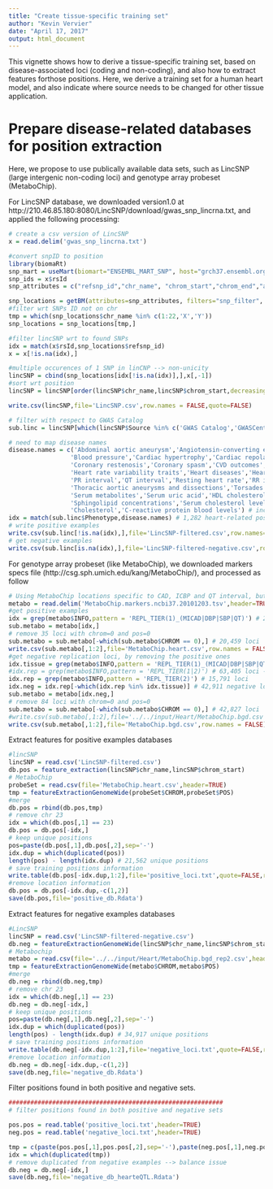 ```yaml
---
title: "Create tissue-specific training set"
author: "Kevin Vervier"
date: "April 17, 2017"
output: html_document
---
```


This vignette shows how to derive a tissue-specific training set, based on disease-associated loci (coding and non-coding), and also how to extract features forthose positions. Here, we derive a training set for a human heart model, and also indicate where source needs to be changed for other tissue application.

# Prepare disease-related databases for position extraction

Here, we propose to use publically available data sets, such as LincSNP (large intergenic non-coding loci) and genotype array probeset (MetaboChip).

For LincSNP database, we downloaded version1.0 at http://210.46.85.180:8080/LincSNP/download/gwas_snp_lincrna.txt, and applied the following processing:

```r
# create a csv version of LincSNP
x = read.delim('gwas_snp_lincrna.txt')

#convert snpID to position
library(biomaRt)
snp_mart = useMart(biomart="ENSEMBL_MART_SNP", host="grch37.ensembl.org", dataset="hsapiens_snp")
snp_ids = x$rsId
snp_attributes = c("refsnp_id","chr_name", "chrom_start","chrom_end","allele_1","minor_allele")

snp_locations = getBM(attributes=snp_attributes, filters="snp_filter", values=snp_ids, mart=snp_mart)
#filter wrt SNPs ID not on chr
tmp = which(snp_locations$chr_name %in% c(1:22,'X','Y'))
snp_locations = snp_locations[tmp,]

#filter lincSNP wrt to found SNPs
idx = match(x$rsId,snp_locations$refsnp_id)
x = x[!is.na(idx),]

#multiple occurences of 1 SNP in linCNP --> non-unicity
lincSNP = cbind(snp_locations[idx[!is.na(idx)],],x[,-1])
#sort wrt position
lincSNP = lincSNP[order(lincSNP$chr_name,lincSNP$chrom_start,decreasing = F),]

write.csv(lincSNP,file='LincSNP.csv',row.names = FALSE,quote=FALSE)

# filter with respect to GWAS Catalog
sub.linc = lincSNP[which(lincSNP$Source %in% c('GWAS Catalog','GWASCentral')),]

# need to map disease names 
disease.names = c('Abdominal aortic aneurysm','Angiotensin-converting enzyme activity','Aortic root size','Arterial stiffness','Atrial fibrillation','Atrioventricular conduction',
                 'Blood pressure','Cardiac hypertrophy','Cardiac repolarization','Cardiac structure and function','Cardiovascular disease','Carotid atherosclerosis','Coronary artery calcification','Coronary artery disease','Coronary disease','Coronary heart disease',
                 'Coronary restenosis','Coronary spasm','CVD outcomes','Diastolic blood pressure','Dilated cardiomyopathy','Electrocardiographic traits','Echocardiographic traits',
                 'Heart rate variability traits','Heart diseases','Heart failure','Heart rate variability traits','Hypertension','Hypotension','Intima-media thickness myocardial infarct','Left ventricular mass','Long QT syndrome','Major CVD','Myocardial infarction','Peripartum cardiomyopathy','Peripheral artery disease',
                 'PR interval','QT interval','Resting heart rate','RR interval','Sudden cardiac arrest','Systolic blood pressure',
                 'Thoracic aortic aneurysms and dissections','Torsades de Pointes','Total ventricular volume','Triglycerides-Blood pressure','Triglycerides','Ventricular conduction', 
                 'Serum metabolites','Serum uric acid','HDL cholesterol','Acenocoumarol maintenance dosage','log10 serum total immunoglobulin E concentration','Diabetes','Birth weight',
                 'Sphingolipid concentrations','Serum cholesterol levels','LDL cholesterol','Body mass','log10 glycosylated haemoglobin','log10 fibrinogen','Lipoprotein-associated phospholipase A2 activity and mass',
                 'Cholesterol','C-reactive protein blood levels') # included cholesterol, not blood cell related disorders
idx = match(sub.linc$Phenotype,disease.names) # 1,282 heart-related positions in GWAS catalog
# write positive examples
write.csv(sub.linc[!is.na(idx),],file='LincSNP-filtered.csv',row.names=F,quote=F)
# get negative examples
write.csv(sub.linc[is.na(idx),],file='LincSNP-filtered-negative.csv',row.names=F,quote=F)

```

For genotype array probeset (like MetaboChip), we downloaded markers specs file (http://csg.sph.umich.edu/kang/MetaboChip/), and processed as follow
```r
# Using MetaboChip locations specific to CAD, ICBP and QT interval, but not found in other traits
metabo = read.delim('MetaboChip.markers.ncbi37.20101203.tsv',header=TRUE)
#get positive examples
idx = grep(metabo$INFO,pattern = 'REPL_TIER(1)_(MICAD|DBP|SBP|QT)') # 20,494 loci
sub.metabo = metabo[idx,]
# remove 35 loci with chrom=0 and pos=0
sub.metabo = sub.metabo[-which(sub.metabo$CHROM == 0),] # 20,459 loci
write.csv(sub.metabo[,1:2],file='MetaboChip.heart.csv',row.names = FALSE)
#get negative replication loci, by removing the positive ones
idx.tissue = grep(metabo$INFO,pattern = 'REPL_TIER(1)_(MICAD|DBP|SBP|QT)') # 20,494 loci
#idx.rep = grep(metabo$INFO,pattern = 'REPL_TIER(1|2)') # 63,405 loci --> too large set, try to use rep2 only
idx.rep = grep(metabo$INFO,pattern = 'REPL_TIER(2)') # 15,791 loci
idx.neg = idx.rep[-which(idx.rep %in% idx.tissue)] # 42,911 negative loci
sub.metabo = metabo[idx.neg,]
# remove 84 loci with chrom=0 and pos=0
sub.metabo = sub.metabo[-which(sub.metabo$CHROM == 0),] # 42,827 loci
#write.csv(sub.metabo[,1:2],file='../../input/Heart/MetaboChip.bgd.csv',row.names = FALSE)
write.csv(sub.metabo[,1:2],file='MetaboChip.bgd.csv',row.names = FALSE)

```

Extract features for positive examples databases
```r

#lincSNP
lincSNP = read.csv('LincSNP-filtered.csv')
db.pos = feature_extraction(lincSNP$chr_name,lincSNP$chrom_start)
# MetaboChip
probeSet = read.csv(file='MetaboChip.heart.csv',header=TRUE)
tmp = featureExtractionGenomeWide(probeSet$CHROM,probeSet$POS)
#merge
db.pos = rbind(db.pos,tmp)
# remove chr 23
idx = which(db.pos[,1] == 23)
db.pos = db.pos[-idx,]
# keep unique positions
pos=paste(db.pos[,1],db.pos[,2],sep='-')
idx.dup = which(duplicated(pos))
length(pos) - length(idx.dup) # 21,562 unique positions
# save training positions information
write.table(db.pos[-idx.dup,1:2],file='positive_loci.txt',quote=FALSE,row.names = FALSE)
#remove location information
db.pos = db.pos[-idx.dup,-c(1,2)]
save(db.pos,file='positive_db.Rdata')
```

Extract features for negative examples databases
```r
#LincSNP
lincSNP = read.csv('LincSNP-filtered-negative.csv')
db.neg = featureExtractionGenomeWide(lincSNP$chr_name,lincSNP$chrom_start)
# Metabochip
metabo = read.csv(file='../../input/Heart/MetaboChip.bgd_rep2.csv',header=TRUE)
tmp = featureExtractionGenomeWide(metabo$CHROM,metabo$POS)
#merge
db.neg = rbind(db.neg,tmp)
# remove chr 23
idx = which(db.neg[,1] == 23)
db.neg = db.neg[-idx,]
# keep unique positions
pos=paste(db.neg[,1],db.neg[,2],sep='-')
idx.dup = which(duplicated(pos))
length(pos) - length(idx.dup) # 34,917 unique positions
# save training positions information
write.table(db.neg[-idx.dup,1:2],file='negative_loci.txt',quote=FALSE,row.names = FALSE)
#remove location information
db.neg = db.neg[-idx.dup,-c(1,2)]
save(db.neg,file='negative_db.Rdata')
```

Filter positions found in both positive and negative sets.
```r

###########################################################
# filter positions found in both positive and negative sets

pos.pos = read.table('positive_loci.txt',header=TRUE)
neg.pos = read.table('negative_loci.txt',header=TRUE)

tmp = c(paste(pos.pos[,1],pos.pos[,2],sep='-'),paste(neg.pos[,1],neg.pos[,2],sep='-'))
idx = which(duplicated(tmp))
# remove duplicated from negative examples --> balance issue
db.neg = db.neg[-idx,]
save(db.neg,file='negative_db_hearteQTL.Rdata')

```
